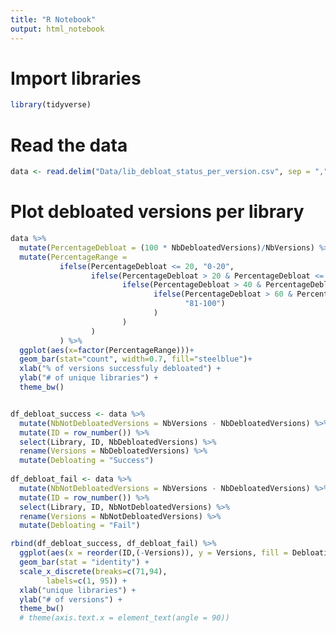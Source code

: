 ```yaml
---
title: "R Notebook"
output: html_notebook
---
```


# Import libraries

```r
library(tidyverse)
```

# Read the data

```r
data <- read.delim("Data/lib_debloat_status_per_version.csv", sep = ",", header = T, stringsAsFactors = TRUE)
```

# Plot debloated versions per library

```r
data %>% 
  mutate(PercentageDebloat = (100 * NbDebloatedVersions)/NbVersions) %>% 
  mutate(PercentageRange = 
           ifelse(PercentageDebloat <= 20, "0-20", 
                  ifelse(PercentageDebloat > 20 & PercentageDebloat <= 40, "21-40",
                         ifelse(PercentageDebloat > 40 & PercentageDebloat <= 60, "41-60",
                                ifelse(PercentageDebloat > 60 & PercentageDebloat <= 80, "61-80",
                                       "81-100")
                                )
                         )
                  )
           ) %>% 
  ggplot(aes(x=factor(PercentageRange)))+
  geom_bar(stat="count", width=0.7, fill="steelblue")+
  xlab("% of versions successfuly debloated") +
  ylab("# of unique libraries") +
  theme_bw()


df_debloat_success <- data %>% 
  mutate(NbNotDebloatedVersions = NbVersions - NbDebloatedVersions) %>%
  mutate(ID = row_number()) %>% 
  select(Library, ID, NbDebloatedVersions) %>%
  rename(Versions = NbDebloatedVersions) %>% 
  mutate(Debloating = "Success")
  
df_debloat_fail <- data %>% 
  mutate(NbNotDebloatedVersions = NbVersions - NbDebloatedVersions) %>%
  mutate(ID = row_number()) %>% 
  select(Library, ID, NbNotDebloatedVersions) %>% 
  rename(Versions = NbNotDebloatedVersions) %>% 
  mutate(Debloating = "Fail")

rbind(df_debloat_success, df_debloat_fail) %>% 
  ggplot(aes(x = reorder(ID,(-Versions)), y = Versions, fill = Debloating)) + 
  geom_bar(stat = "identity") +
  scale_x_discrete(breaks=c(71,94),
        labels=c(1, 95)) +
  xlab("unique libraries") +
  ylab("# of versions") +
  theme_bw()
  # theme(axis.text.x = element_text(angle = 90)) 
  
  
 

```
